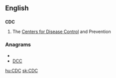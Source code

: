 ==English==

==={{initialism}}===
'''CDC'''

# The [[Centers for Disease Control]] and Prevention

===Anagrams===
* {{alphagram|[[CCD#English|CCD]]}} 
* [[DCC#English|DCC]]

[[hu:CDC]]
[[sk:CDC]]